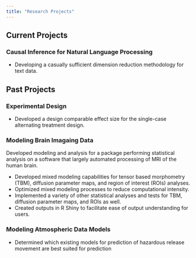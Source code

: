 ```yaml
---
title: "Research Projects"
---
```


## Current Projects

### Causal Inference for Natural Language Processing

- Developing a casually sufficient dimension reduction methodology for text data.

## Past Projects

### Experimental Design

- Developed a design comparable effect size for the single-case alternating treatment design.


### Modeling Brain Imagaing Data

Developed modeling and analysis for a package performing statistical analysis on a software that largely automated processing of MRI of the human brain.

- Developed mixed modeling capabilities for tensor based morphometry (TBM), diffusion parameter maps, and region of interest (ROIs) analyses. 
- Optimized mixed modeling processes to reduce computational intensity.
- Implemented a variety of other statistical analyses and tests for TBM, diffusion parameter maps, and ROIs as well. 
- Created outputs in R Shiny to facilitate ease of output understanding for users.

### Modeling Atmospheric Data Models

- Determined which existing models for prediction of hazardous release movement are best suited for prediction

